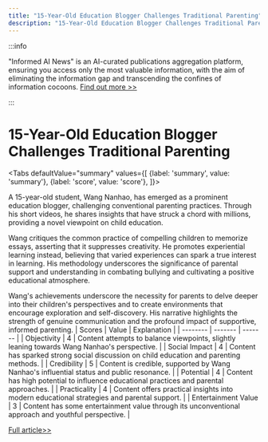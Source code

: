 ```yaml
---
title: "15-Year-Old Education Blogger Challenges Traditional Parenting"
description: "15-Year-Old Education Blogger Challenges Traditional Parenting"
---
```



:::info

"Informed AI News" is an AI-curated publications aggregation platform, ensuring you access only the most valuable information, with the aim of eliminating the information gap and transcending the confines of information cocoons.  [Find out more >>](/docs/guides)

:::

# 15-Year-Old Education Blogger Challenges Traditional Parenting


<Tabs
	defaultValue="summary"
	values={[
	{label: 'summary', value: 'summary'},
	{label: 'score', value: 'score'},
]}>
<TabItem value="summary">


A 15-year-old student, Wang Nanhao, has emerged as a prominent education blogger, challenging conventional parenting practices. Through his short videos, he shares insights that have struck a chord with millions, providing a novel viewpoint on child education.

Wang critiques the common practice of compelling children to memorize essays, asserting that it suppresses creativity. He promotes experiential learning instead, believing that varied experiences can spark a true interest in learning. His methodology underscores the significance of parental support and understanding in combating bullying and cultivating a positive educational atmosphere.

Wang's achievements underscore the necessity for parents to delve deeper into their children's perspectives and to create environments that encourage exploration and self-discovery. His narrative highlights the strength of genuine communication and the profound impact of supportive, informed parenting.
</TabItem>
<TabItem value="score">
	| Scores     | Value   | Explanation |
	| -------- | ------- | ------- |
	| Objectivity  | 4    | Content attempts to balance viewpoints, slightly leaning towards Wang Nanhao's perspective.    |
	| Social Impact | 4     | Content has sparked strong social discussion on child education and parenting methods.    |
	| Credibility    | 5    | Content is credible, supported by Wang Nanhao's influential status and public resonance.    |
	| Potential    | 4    | Content has high potential to influence educational practices and parental approaches.    |
	| Practicality    | 4    | Content offers practical insights into modern educational strategies and parental support.    |
	| Entertainment Value    | 3    | Content has some entertainment value through its unconventional approach and youthful perspective.    |
</TabItem>
</Tabs>

[Full article>>](https://www.guokr.com/article/465597/)
